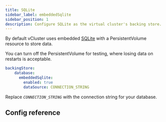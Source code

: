 ```yaml
---
title: SQLite
sidebar_label: embeddedSqlite
sidebar_position: 1
description: Configure SQLite as the virtual cluster's backing store.
---
```




By default vCluster uses embedded [SQLite](https://www.sqlite.org/index.html) with a PersistentVolume resource to store data.

You can turn off the PersistentVolume for testing, where losing data on restarts is acceptable.

```yaml
backingStore:
    database:
      embeddedSqlite:
        enabled: true
        dataSource: CONNECTION_STRING
```

Replace _`CONNECTION_STRING`_ with the connection string for your database.

## Config reference

<ConfigReference/>
